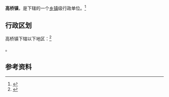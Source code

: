 {{中国乡级行政区|61/09/24/109/000}}

'''高桥镇'''，是{{PRC admin/fullname|61/09/24/109/000|3}}下辖的一个[[乡镇|乡镇]]级行政单位。<ref>{{PRC admin/ref sgc|{{PRC admin/parent|61/09/24/109/000}}}}</ref>

== 行政区划 ==

高桥镇下辖以下地区：<ref>{{PRC admin/ref sgc|61/09/24/109/000}}</ref>

{{PRC admin/children|61/09/24/109/000}}。

== 参考资料 ==

{{reflist}}

{{行政区划小作品}}
{{PRC admin/navcat|61/09/24/109/000}}